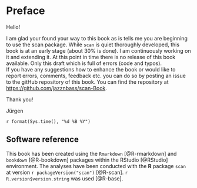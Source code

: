 # Preface {.unnumbered}

Hello!

I am glad your found your way to this book as is tells me you are beginning to use the scan package. While `scan` is quiet thoroughly developed, this book is at an early stage (about 30% is done). I am continuously working on it and extending it. At this point in time there is no release of this book available. Only this draft which is full of errors (code and typos).\
If you have any suggestions how to enhance the book or would like to report errors, comments, feedback etc. you can do so by posting an issue to the gitHub repository of this book. You can find the repository at <https://github.com/jazznbass/scan-Book>.

Thank you!

Jürgen

`r format(Sys.time(), "%d %B %Y")`

## Software reference {.unnumbered}

This book has been created using the `Rmarkdown` [@R-rmarkdown] and `bookdown` [@R-bookdown] packages within the RStudio [@RStudio] environment. The analyses have been conducted with the **R** package `scan` at version `r packageVersion("scan")` [@R-scan]. `r R.version$version.string` was used [@R-base].
